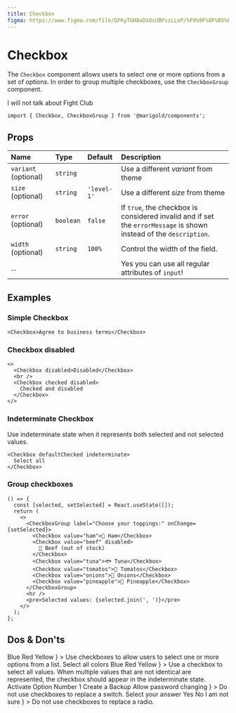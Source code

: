 ```yaml
---
title: Checkbox
figma: https://www.figma.com/file/DFKyTGHAoDxOsUBPszLLxP/%F0%9F%8F%B5%EF%B8%8FMarigold?node-id=467%3A159
---
```



# Checkbox

The `Checkbox` component allows users to select one or more options from a set of options. In order to group multiple checkboxes, use the `CheckboxGroup` component.

<MarigoldTheme>
  <Checkbox defaultChecked>I will not talk about Fight Club</Checkbox>
</MarigoldTheme>

```tsx onlyCode
import { Checkbox, CheckboxGroup } from '@marigold/components';
```

## Props

| Name                 | Type      | Default     | Description                                                                                                        |
| :------------------- | :-------- | :---------- | :----------------------------------------------------------------------------------------------------------------- |
| `variant` (optional) | `string`  |             | Use a different _variant_ from theme                                                                               |
| `size` (optional)    | `string`  | `'level-1'` | Use a different _size_ from theme                                                                                  |
| `error` (optional)   | `boolean` | `false`     | If `true`, the checkbox is considered invalid and if set the `errorMessage` is shown instead of the `description`. |
| `width` (optional)   | `string`  | `100%`      | Control the width of the field.                                                                                    |
| ...                  |           |             | Yes you can use all regular attributes of `input`!                                                                 |

## Examples

### Simple Checkbox

```tsx
<Checkbox>Agree to business terms</Checkbox>
```

### Checkbox disabled

```tsx
<>
  <Checkbox disabled>Disabled</Checkbox>
  <br />
  <Checkbox checked disabled>
    Checked and disabled
  </Checkbox>
</>
```

### Indeterminate Checkbox

Use indeterminate state when it represents both selected and not selected values.

```tsx
<Checkbox defaultChecked indeterminate>
  Select all
</Checkbox>
```

### Group checkboxes

```tsx
() => {
  const [selected, setSelected] = React.useState([]);
  return (
    <>
      <CheckboxGroup label="Choose your toppings:" onChange={setSelected}>
        <Checkbox value="ham">🐖 Ham</Checkbox>
        <Checkbox value="beef" disabled>
          🐄 Beef (out of stock)
        </Checkbox>
        <Checkbox value="tuna">🐟 Tuna</Checkbox>
        <Checkbox value="tomatos">🍅 Tomatos</Checkbox>
        <Checkbox value="onions">🧅 Onions</Checkbox>
        <Checkbox value="pineapple">🍍 Pineapple</Checkbox>
      </CheckboxGroup>
      <hr />
      <pre>Selected values: {selected.join(', ')}</pre>
    </>
  );
};
```

## Dos & Don'ts

<Stack space="small">
  <Box
    display="grid"
    css={{
      gridGap: 'small',
      gridTemplateColumns: 'repeat(auto-fit, minmax(min(500px, 100%), 1fr))',
    }}
  >
    <DoAndDont
      preview={
        <Card>
          <Stack>
            <Checkbox id="blue" checked>
              Blue
            </Checkbox>
            <Checkbox id="red" checked>
              Red
            </Checkbox>
            <Checkbox id="yellow">Yellow</Checkbox>
          </Stack>
        </Card>
      }
    >
      Use checkboxes to allow users to select one or more options from a list.
    </DoAndDont>
    <DoAndDont
      preview={
        <Card>
          <Stack space="medium">
            <Checkbox id="select" value="error" checked indeterminated>
              Select all colors
            </Checkbox>
            <Stack>
              <Checkbox id="blue" checked>
                Blue
              </Checkbox>
              <Checkbox id="red" checked>
                Red
              </Checkbox>
              <Checkbox id="yellow">Yellow</Checkbox>
            </Stack>
          </Stack>
        </Card>
      }
    >
      Use a checkbox to select all values. When multiple values that are not
      identical are represented, the checkbox should appear in the indeterminate
      state.
    </DoAndDont>
    <DoAndDont
      dont
      preview={
        <Card>
          <Stack space="xsmall">
            <Checkbox id="option" checked aria-label="option">
              Activate Option Number 1
            </Checkbox>
            <Checkbox id="option" checked aria-label="option">
              Create a Backup
            </Checkbox>
            <Checkbox id="option" checked aria-label="option">
              Allow password changing
            </Checkbox>
          </Stack>
        </Card>
      }
    >
      Do not use checkboxes to replace a switch.
    </DoAndDont>
    <DoAndDont
      dont
      preview={
        <Card>
          <Stack space="xsmall">
            <Headline level="5">Select your answer</Headline>
            <Checkbox id="yes" checked aria-label="yes">
              Yes
            </Checkbox>
            <Checkbox id="no" checked aria-label="no">
              No
            </Checkbox>
            <Checkbox id="not-sure" checked aria-label="not-sure">
              I am not sure
            </Checkbox>
          </Stack>
        </Card>
      }
    >
      Do not use checkboxes to replace a radio.
    </DoAndDont>
  </Box>
</Stack>

